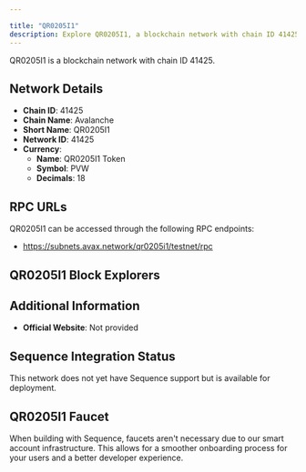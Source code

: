```yaml
---

title: "QR0205I1"
description: Explore QR0205I1, a blockchain network with chain ID 41425. Learn about its native currency, QR0205I1 Token, and how to interact with the network.
---
```




QR0205I1 is a blockchain network with chain ID 41425.

## Network Details

- **Chain ID**: 41425
- **Chain Name**: Avalanche
- **Short Name**: QR0205I1
- **Network ID**: 41425
- **Currency**: 
  - **Name**: QR0205I1 Token
  - **Symbol**: PVW
  - **Decimals**: 18

## RPC URLs

QR0205I1 can be accessed through the following RPC endpoints:

- https://subnets.avax.network/qr0205i1/testnet/rpc

## QR0205I1 Block Explorers



## Additional Information

- **Official Website**: Not provided

## Sequence Integration Status

This network does not yet have Sequence support but is available for deployment.

## QR0205I1 Faucet

When building with Sequence, faucets aren't necessary due to our smart account infrastructure. This allows for a smoother onboarding process for your users and a better developer experience.
